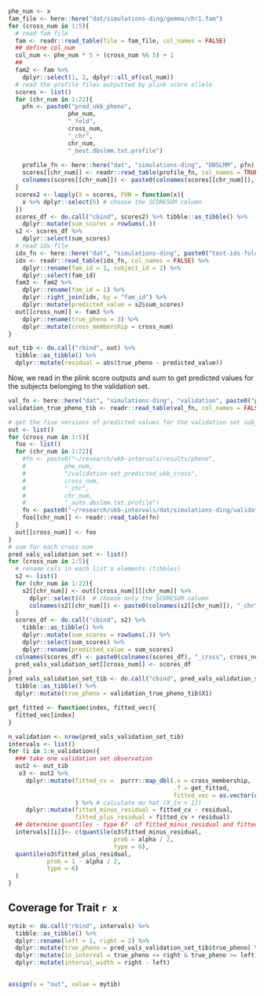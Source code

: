 

```r
phe_num <- x
fam_file <- here::here("dat/simulations-ding/gemma/chr1.fam")
for (cross_num in 1:5){
  # read fam file
  fam <- readr::read_table(file = fam_file, col_names = FALSE)
  ## define col_num
  col_num <- phe_num * 5 + (cross_num %% 5) + 1 
  ## 
  fam2 <- fam %>%
    dplyr::select(1, 2, dplyr::all_of(col_num)) 
  # read the profile files outputted by plink score allele
  scores <- list()
  for (chr_num in 1:22){
    pfn <- paste0("pred_ukb_pheno", 
                 phe_num, 
                 "_fold", 
                 cross_num, 
                 "_chr", 
                 chr_num, 
                 "_best.dbslmm.txt.profile")
    
    profile_fn <- here::here("dat", "simulations-ding", "DBSLMM", pfn)
    scores[[chr_num]] <- readr::read_table(profile_fn, col_names = TRUE)
    colnames(scores[[chr_num]]) <- paste0(colnames(scores[[chr_num]]), "_chr", chr_num)
  }
  scores2 <- lapply(X = scores, FUN = function(x){
    x %>% dplyr::select(6) # choose the SCORESUM column
  })
  scores_df <- do.call("cbind", scores2) %>% tibble::as_tibble() %>%
    dplyr::mutate(sum_scores = rowSums(.))
  s2 <- scores_df %>%
    dplyr::select(sum_scores)
  # read idx file
  idx_fn <- here::here("dat", "simulations-ding", paste0("test-ids-fold", cross_num, ".txt")) 
  idx <- readr::read_table(idx_fn, col_names = FALSE) %>%
    dplyr::rename(fam_id = 1, subject_id = 2) %>%
    dplyr::select(fam_id)
  fam3 <- fam2 %>%
    dplyr::rename(fam_id = 1) %>%
    dplyr::right_join(idx, by = "fam_id") %>%
    dplyr::mutate(predicted_value = s2$sum_scores) 
  out[[cross_num]] <- fam3 %>%
    dplyr::rename(true_pheno = 3) %>%
    dplyr::mutate(cross_membership = cross_num)
}  
```

```r
out_tib <- do.call("rbind", out) %>% 
  tibble::as_tibble() %>% 
  dplyr::mutate(residual = abs(true_pheno - predicted_value))
```

Now, we read in the plink score outputs and sum to get predicted values for the 
subjects belonging to the validation set.


```r
val_fn <- here::here("dat", "simulations-ding", "validation", paste0("pheno", phe_num, ".txt"))
validation_true_pheno_tib <- readr::read_table(val_fn, col_names = FALSE)
```

```r

# get the five versions of predicted values for the validation set subjects
out <- list()
for (cross_num in 1:5){
  foo <- list()
  for (chr_num in 1:22){
    #fn <- paste0("~/research/ukb-intervals/results/pheno", 
    #           phe_num, 
    #           "/validation-set_predicted_ukb_cross", 
    #           cross_num, 
    #           "_chr", 
    #           chr_num, 
    #           "_auto.dbslmm.txt.profile")
    fn <- paste0("~/research/ukb-intervals/dat/simulations-ding/validation/allele-scores/pred_ukb_pheno", phe_num, "_fold", cross_num, "_chr", chr_num, "_best.dbslmm.txt.profile")
    foo[[chr_num]] <- readr::read_table(fn)
  }
  out[[cross_num]] <- foo 
}
# sum for each cross num
pred_vals_validation_set <- list()
for (cross_num in 1:5){
  # rename cols in each list's elements (tibbles)
  s2 <- list()
  for (chr_num in 1:22){
    s2[[chr_num]] <- out[[cross_num]][[chr_num]] %>%
      dplyr::select(6)  # choose only the SCORESUM column
      colnames(s2[[chr_num]]) <- paste0(colnames(s2[[chr_num]]), "_chr", chr_num) 
  }
  scores_df <- do.call("cbind", s2) %>% 
    tibble::as_tibble() %>%
    dplyr::mutate(sum_scores = rowSums(.)) %>%
    dplyr::select(sum_scores) %>%
    dplyr::rename(predicted_value = sum_scores)
  colnames(scores_df) <- paste0(colnames(scores_df), "_cross", cross_num)
  pred_vals_validation_set[[cross_num]] <- scores_df
}
pred_vals_validation_set_tib <- do.call("cbind", pred_vals_validation_set) %>%
  tibble::as_tibble() %>%
  dplyr::mutate(true_pheno = validation_true_pheno_tib$X1)
```



```r
get_fitted <- function(index, fitted_vec){
  fitted_vec[index]
}

n_validation <- nrow(pred_vals_validation_set_tib)
intervals <- list()
for (i in 1:n_validation){
  ### take one validation set observation
  out2 <- out_tib 
   o3 <- out2 %>% 
     dplyr::mutate(fitted_cv =  purrr::map_dbl(.x = cross_membership, 
                                               .f = get_fitted, 
                                               fitted_vec = as.vector(unlist(pred_vals_validation_set_tib[i, 1:5])))
                   ) %>% # calculate mu hat (X_{n + 1})
     dplyr::mutate(fitted_minus_residual = fitted_cv - residual, 
                   fitted_plus_residual = fitted_cv + residual)
  ## determine quantiles - type 6?  of fitted_minus_residual and fitted_plus_residual
  intervals[[i]]<- c(quantile(o3$fitted_minus_residual, 
                              prob = alpha / 2, 
                              type = 6), 
  quantile(o3$fitted_plus_residual, 
           prob = 1 - alpha / 2, 
           type = 6)
  )
}
```


## Coverage for Trait `r x`

```r
mytib <- do.call("rbind", intervals) %>% 
  tibble::as_tibble() %>%
  dplyr::rename(left = 1, right = 2) %>%
  dplyr::mutate(true_pheno = pred_vals_validation_set_tib$true_pheno) %>%
  dplyr::mutate(in_interval = true_pheno <= right & true_pheno >= left) %>%
  dplyr::mutate(interval_width = right - left)
 

```

```r
assign(x = "out", value = mytib)
```




